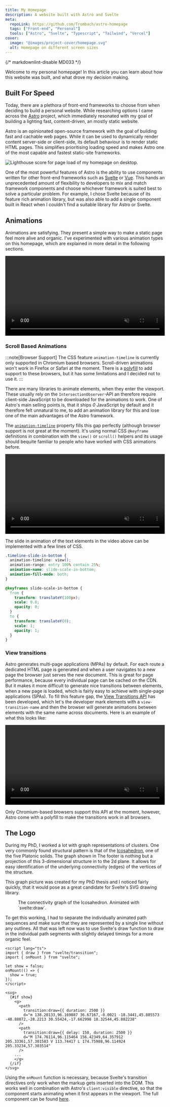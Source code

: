 ```yaml
---
title: My Homepage
description: A website built with Astro and Svelte
meta:
  repoLink: https://github.com/Trombach/astro-homepage
  tags: ["Front-end", "Personal"]
  tools: ["Astro", "Svelte", "Typescript", "Tailwind", "Vercel"]
cover:
  image: "@images/project-cover/homepage.svg"
  alt: Homepage on different screen sizes
---
```



{/* markdownlint-disable MD033 */}

Welcome to my personal homepage! In this article you can learn about how this website was built, and what drove my
decision making.

## Built For Speed

Today, there are a plethora of front-end frameworks to choose from when deciding to build a personal website. While 
researching options I came across the [Astro](https://astro.build) project, which immediately resonated with my goal of
building a lighting fast, content-driven, an mostly static website.

Astro is an opinionated open-source framework with the goal of building fast and cachable web pages. While it can be
used to dynamically render content server-side or client-side, its default behaviour is to render static HTML pages.
This simplifies prioritising loading speed and makes Astro one of the most capable and fastest static-site frameworks.

![Lighthouse score for page load of my homepage on desktop.](../../images/lighthouse.png)

One of the most powerful features of Astro is the ability to use components written for other front-end frameworks such
as [Svelte](https://svelte.dev) or [Vue](https://vuejs.org). This hands an unprecedented amount of flexibility to developers to mix and match framework components
and choose whichever framework is suited best to solve a particular problem. For example, I chose Svelte because of its
feature rich animation library, but was also able to add a single component built in React when I couldn't find a
suitable library for Astro or Svelte.

## Animations

Animations are satisfying. They present a simple way to make a static page feel more alive and organic. I've 
experimented with various animation types on this homepage, which are explained in more detail in the following
sections.

<video width="100%" autoplay loop muted playsinline>
  <source src="/hero.webm" type="video/webm"></source>
  Your browser does not support videos.
</video>

### Scroll Based Animations

:::note[Browser Support]
The CSS feature `animation-timeline` is currently only supported in Chromium based browsers. Scroll-driven animations
won't work in Firefox or Safari at the moment. There is a [polyfill](https://github.com/flackr/scroll-timeline) to add
support to these browsers, but it has some limitations and I decided not to use it.
:::

There are many libraries to animate elements, when they enter the viewport. These usually rely on the 
`IntersectionObserver`-API an therefore require client-side JavaScript to be downloaded for the animations to work. One
of Astro's main selling points is, that it ships _0_ JavaScript by default and it therefore felt unnatural to me, to add
an animation library for this and lose one of the main advantages of the Astro framework.

The [`animation-timeline`](https://developer.mozilla.org/en-US/docs/Web/CSS/animation-timeline) property fills this gap 
perfectly (although browser support is not great at the moment). It's using normal CSS `@keyframe` definitions in 
combination with the `view()` or `scroll()` helpers and its usage should bequite familiar to people who have worked with
CSS animations before.

<video width="100%" autoplay loop muted playsinline>
  <source src="/scroll.webm" type="video/webm"></source>
  Your browser does not support videos.
</video>

The slide in animation of the text elements in the video above can be implemented with a few lines of CSS.

```css
.timeline-slide-in-bottom {
  animation-timeline: view();
  animation-range: entry 100% contain 25%;
  animation-name: slide-scale-in-bottom;
  animation-fill-mode: both;
}

@keyframes slide-scale-in-bottom {
  from {
    transform: translateY(100px);
    scale: 0.8;
    opacity: 0;
  }
  to {
    transform: translateY(0);
    scale: 1;
    opacity: 1;
  }
}
```

### View transitions

Astro generates multi-page applications (MPAs) by default. For each route a dedicated HTML page is generated and when
a user navigates to a new page the browser just serves the new document. This is great for page performance, because
every individual page can be cached on the CDN. But it makes it more difficult to generate nice transitions between
elements, when a new page is loaded, which is fairly easy to achieve with single-page applications (SPAs). To fill this
feature gap, the [View Transitions API](https://developer.mozilla.org/en-US/docs/Web/API/View_Transitions_API) has been
developed, which let's the developer mark elements with a `view-transition-name` and then the browser will generate
animations between elements with the same name across documents. Here is an example of what this looks like:

<video width="100%" autoplay loop muted playsinline>
  <source src="/vt.webm" type="video/webm"></source>
  Your browser does not support videos.
</video>

Only Chromium-based browsers support this API at the moment, however, Astro come with a polyfill to make the transitions
work in all browsers.

## The Logo

During my PhD, I worked a lot with graph representations of clusters. One very commonly found structural pattern is that
of the [Icosahedron](https://en.wikipedia.org/wiki/Icosahedron), one of the five Platonic solids. The graph shown in The
footer is nothing but a projection of this 3-dimensional structure in to the 2d plane. It allows for easy identification
of the underlying connectivity (edges) of the vertices of the structure.

This graph picture was created for my PhD thesis and I noticed fairly quickly, that it would pose as a great candidate
for Svelte's SVG drawing library.

<figure>
  <Graph client:visible class="w-full max-w-[400px] mx-auto" />
  <figcaption>The connectivity graph of the Icosahedron. Animated with `svelte:draw`.</figcaption>
</figure>

To get this working, I had to separate the individually animated path sequences and make sure that they are represented
by a single line without any outlines. All that was left now was to use Svelte's draw function to draw in the individual
path segments with slightly delayed timings for a more organic feel.

```svelte
<script lang="ts">
import { draw } from "svelte/transition";
import { onMount } from "svelte";

let show = false;
onMount(() => {
  show = true;
});
</script>

<svg>
  {#if show}
    <g>
      <path
        transition:draw={{ duration: 2500 }}
        d="m 138.20133,96.169887 36.67167,-0.0021 -18.3441,45.885573 -48.88072,-28.2213 30.55424,-17.662998 18.32544,45.882238"
      />
      <path
        transition:draw={{ delay: 150, duration: 2500 }}
        d="M 174.76114,96.115464 156.42349,64.357912 205.33361,57.301583 V 113.74417 L 174.75988,96.114924 205.33234,57.303514"
      />
    ...
    </g>
  {/if}
</svg>
```

Using the `onMount` function is necessary, because Svelte's transition directives only work when the markup gets 
inserted into the DOM. This works well in combination with Astro's `client:visible` directive, so that the component
starts animating when it first appears in the viewport. The full component can be found
[here](https://github.com/Trombach/astro-homepage/blob/46c6d4e4d58af77d062f4a47c1c89290f58e59e1/src/components/Graph/Graph.svelte).

